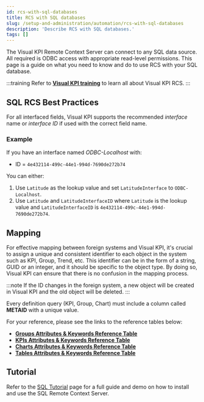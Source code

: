 ```yaml
---
id: rcs-with-sql-databases
title: RCS with SQL databases
slug: /setup-and-administration/automation/rcs-with-sql-databases
description: 'Describe RCS with SQL databases.'
tags: []
---
```




The Visual KPI Remote Context Server can connect to any SQL data source. All required is ODBC access with appropriate read-level permissions. This page is a guide on what you need to know and do to use RCS with your SQL database.

:::training
Refer to **[Visual KPI training](https://www.transpara.com/course/visual-kpi-remote-context-server-rcs-training/)** to learn all about Visual KPI RCS.
:::

## SQL RCS Best Practices

For all interfaced fields, Visual KPI supports the recommended _interface_ name or _interface ID_ if used with the correct field name.

### Example

If you have an interface named _ODBC-Localhost_ with:
- ID = `4e432114-499c-44e1-994d-7690de272b74`

You can either:
1. Use `Latitude` as the lookup value and set `LatitudeInterface` to `ODBC-Localhost`.
2. Use `Latitude` and `LatitudeInterfaceID` where `Latitude` is the lookup value and `LatitudeInterfaceID` is `4e432114-499c-44e1-994d-7690de272b74`.

## Mapping

For effective mapping between foreign systems and Visual KPI, it's crucial to assign a unique and consistent identifier to each object in the system such as KPI, Group, Trend, etc. This identifier can be in the form of a string, GUID or an integer, and it should be specific to the object type. By doing so, Visual KPI can ensure that there is no confusion in the mapping process. 

:::note
If the ID changes in the foreign system, a new object will be created in Visual KPI and the old object will be deleted.
:::

Every definition query (KPI, Group, Chart) must include a column called **METAID** with a unique value.

For your reference, please see the links to the reference tables below:

- **[Groups Attributes & Keywords Reference Table](/docs/setup-and-administration/sql-databases/groups-keywords)**
- **[KPIs Attributes & Keywords Reference Table](/docs/setup-and-administration/sql-databases/kpi-keywords)**
- **[Charts Attributes & Keywords Reference Table](/docs/setup-and-administration/sql-databases/charts-keywords)**
- **[Tables Attributes & Keywords Reference Table](/docs/setup-and-administration/sql-databases/tables-keywords)**

## Tutorial

Refer to the [SQL Tutorial](/docs/setup-and-administration/automation/rcs-sql-tutorial) page for a full guide and demo on how to install and use  the SQL Remote Context Server.